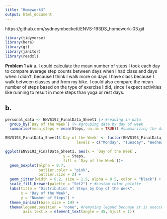 ```yaml
---
title: "Homework3"
output: html_document
---
```


https://github.com/sydneymbeckett/ENVS-193DS_homework-03.git

```r
library(tidyverse)
library(here)
library(gt)
library(janitor)
library(readxl)
```

**Problem 1**
## a.
I could calculate the mean number of steps I took each day to compare average step counts between days when I had class and days when I didn’t, because I think I walk more on days I have class because I walk between classes and from my bike. I could also compare the mean number of steps based on the type of exercise I did, since I expect activities like running to result in more steps than yoga or rest days.

## b.
```r
personal_data <- ENVS193_FinalData_Sheet1 |> #reading in data
  group_by(`Day of the Week`) |> #grouping data by day of week
  summarise(mean_steps = mean(Steps, na.rm = TRUE)) #summarizing the data by taking the mean steps

ENVS193_FinalData_Sheet1$`Day of the Week` <- factor(ENVS193_FinalData_Sheet1$`Day of the Week`,
                                levels = c("Monday", "Tuesday", "Wednesday", "Thursday", "Friday", "Saturday", "Sunday")) #ordering by days of the week

ggplot(ENVS193_FinalData_Sheet1, aes(x = `Day of the Week`,
                          y = Steps,
                          fill = `Day of the Week`))+ 
  geom_boxplot(alpha = 0.7, 
               outlier.color = "pink",
               outlier.size = 2) +
  geom_jitter(width = 0.2, size = 1.5, alpha = 0.5, color = "black") +
  scale_fill_brewer(palette = "Set2") + #custom color palette
  labs(title = "Distribution of Steps by Day of the Week",
       x = "Day of the Week",
       y = "Number of Steps") +
  theme_minimal(base_size = 14) +
  theme(legend.position = "none", #remoxing legend becuase it is uneccessary
        axis.text.x = element_text(angle = 45, hjust = 1))
  
```




